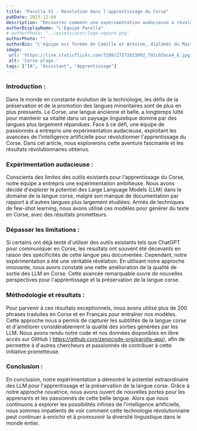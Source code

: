 ```yaml
---
title: "Parolla V1 - Révolution dans l'apprentissage du Corse"
pubDate: 2023-12-04
description: "Découvrez comment une expérimentation audacieuse a révolutionné l'apprentissage du corse en exploitant les LLM, offrant des résultats exceptionnels et ouvrant de nouvelles perspectives pour la préservation des langues minoritaires."
authorDisplayName: "L'Équipe Parolla"
# authorPhoto: "../assets/ator/logo-square.png"
authorPhoto: ""
authorBio: "L'équipe est formée de Camille et Antoine, diplômés du Master Développeur Full-Stack de l'Université de Corse. Leur passion pour la Corse, ses paysages, sa culture, son histoire et sa langue les a inspirés à créer ce projet, dans le but de donner vie à cette richesse linguistique."
image:
 url: 'https://live.staticflickr.com/7288/27572823992_791c02ece4_b.jpg'
 alt: 'Corse plage.'
tags: ["IA", "Assistant", "Apprentissage"]
---
```



### Introduction :
Dans le monde en constante évolution de la technologie, les défis de la préservation et de la promotion des langues minoritaires sont de plus en plus pressants. Le Corse, une langue ancienne et belle, a longtemps lutté pour maintenir sa vitalité dans un paysage linguistique dominé par des langues plus largement répandues. Face à ce défi, une équipe de passionnés a entrepris une expérimentation audacieuse, exploitant les avancées de l'intelligence artificielle pour révolutionner l'apprentissage du Corse. Dans cet article, nous explorerons cette aventure fascinante et les résultats révolutionnaires obtenus.



<ImageZoom client:load src="/images/parolla-experiment-1.png" />


### Expérimentation audacieuse :
Conscients des limites des outils existants pour l'apprentissage du Corse, notre équipe a entrepris une expérimentation ambitieuse. Nous avons décidé d'explorer le potentiel des Large Language Models (LLM) dans le domaine de la langue corse, malgré son manque de documentation par rapport à d'autres langues plus largement étudiées. Armés de techniques de few-shot learning, nous avons utilisé ces modèles pour générer du texte en Corse, avec des résultats prometteurs.

### Dépasser les limitations :
Si certains ont déjà tenté d'utiliser des outils existants tels que ChatGPT pour communiquer en Corse, les résultats ont souvent été décevants en raison des spécificités de cette langue peu documentée. Cependant, notre expérimentation a été une véritable révélation. En utilisant notre approche innovante, nous avons constaté une nette amélioration de la qualité de sortie des LLM en Corse. Cette avancée remarquable ouvre de nouvelles perspectives pour l'apprentissage et la préservation de la langue corse.

### Méthodologie et résultats :
Pour parvenir à ces résultats exceptionnels, nous avons utilisé plus de 200 phrases traduites en Corse et en Français pour entraîner nos modèles. Cette approche nous a permis de capturer les subtilités de la langue corse et d'améliorer considérablement la qualité des sorties générées par les LLM. Nous avons rendu notre code et nos données disponibles en libre accès sur GitHub (
https://github.com/zenocode-org/parolla-app), afin de permettre à d'autres chercheurs et passionnés de contribuer à cette initiative prometteuse.

### Conclusion :
En conclusion, notre expérimentation a démontré le potentiel extraordinaire des LLM pour l'apprentissage et la préservation de la langue corse. Grâce à notre approche novatrice, nous avons ouvert de nouvelles portes pour les apprenants et les passionnés de cette belle langue. Alors que nous continuons à explorer les possibilités infinies de l'intelligence artificielle, nous sommes impatients de voir comment cette technologie révolutionnaire peut continuer à enrichir et à promouvoir la diversité linguistique dans le monde entier.





